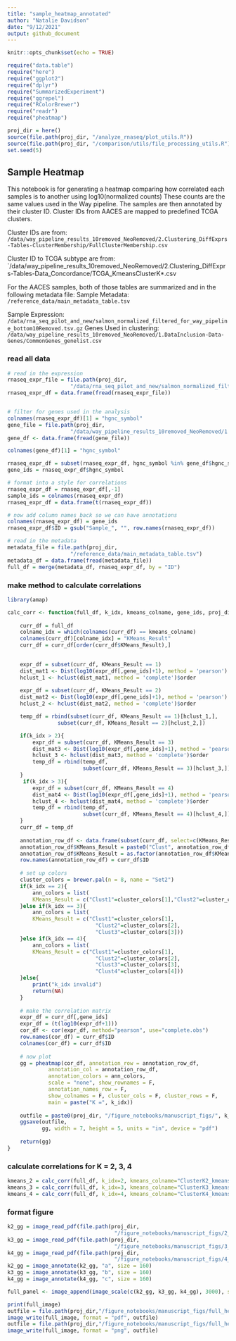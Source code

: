 ```yaml
---
title: "sample_heatmap_annotated"
author: "Natalie Davidson"
date: "9/12/2021"
output: github_document
---
```


```r
knitr::opts_chunk$set(echo = TRUE)

require("data.table")
require("here")
require("ggplot2")
require("dplyr")
require("SummarizedExperiment")
require("ggrepel")
require("RColorBrewer")
require("readr")
require("pheatmap")

proj_dir = here()
source(file.path(proj_dir, "/analyze_rnaseq/plot_utils.R"))
source(file.path(proj_dir, "/comparison/utils/file_processing_utils.R"))
set.seed(5)


```

## Sample Heatmap 

This notebook is for generating a heatmap comparing how correlated each samples is to another using log10(normalized counts)
These counts are the same values used in the Way pipeline.
The samples are then annotated by their cluster ID.
Cluster IDs from AACES are mapped to predefined TCGA clusters.

Cluster IDs are from: `/data/way_pipeline_results_10removed_NeoRemoved/2.Clustering_DiffExprs-Tables-ClusterMembership/FullClusterMembership.csv`

Cluster ID to TCGA subtype are from: `/data/way_pipeline_results_10removed_NeoRemoved/2.Clustering_DiffExprs-Tables-Data_Concordance/TCGA_KmeansClusterK*.csv

For the AACES samples, both of those tables are summarized and in the following metadata file:
Sample Metadata: `/reference_data/main_metadata_table.tsv`

Sample Expression: `/data/rna_seq_pilot_and_new/salmon_normalized_filtered_for_way_pipeline_bottom10Removed.tsv.gz`
Genes Used in clustering: `/data/way_pipeline_results_10removed_NeoRemoved/1.DataInclusion-Data-Genes/CommonGenes_genelist.csv`

### read all data

```r

# read in the expression
rnaseq_expr_file = file.path(proj_dir, 
                    "/data/rna_seq_pilot_and_new/salmon_normalized_filtered_for_way_pipeline_bottom10Removed.tsv.gz")
rnaseq_expr_df = data.frame(fread(rnaseq_expr_file))


# filter for genes used in the analysis
colnames(rnaseq_expr_df)[1] = "hgnc_symbol"
gene_file = file.path(proj_dir, 
                    "/data/way_pipeline_results_10removed_NeoRemoved/1.DataInclusion-Data-Genes/CommonGenes_genelist.csv")
gene_df <- data.frame(fread(gene_file))

colnames(gene_df)[1] = "hgnc_symbol"

rnaseq_expr_df = subset(rnaseq_expr_df, hgnc_symbol %in% gene_df$hgnc_symbol)
gene_ids = rnaseq_expr_df$hgnc_symbol

# format into a style for correlations
rnaseq_expr_df = rnaseq_expr_df[,-1]
sample_ids = colnames(rnaseq_expr_df)
rnaseq_expr_df = data.frame(t(rnaseq_expr_df))

# now add column names back so we can have annotations
colnames(rnaseq_expr_df) = gene_ids
rnaseq_expr_df$ID = gsub("Sample_", "", row.names(rnaseq_expr_df))

# read in the metadata
metadata_file = file.path(proj_dir, 
                    "/reference_data/main_metadata_table.tsv")
metadata_df = data.frame(fread(metadata_file))
full_df = merge(metadata_df, rnaseq_expr_df, by = "ID")


```


### make method to calculate correlations

```r

library(amap)

calc_corr <- function(full_df, k_idx, kmeans_colname, gene_ids, proj_dir){
    
    curr_df = full_df
    colname_idx = which(colnames(curr_df) == kmeans_colname)
    colnames(curr_df)[colname_idx] = "KMeans_Result"
    curr_df = curr_df[order(curr_df$KMeans_Result),]

    
    expr_df = subset(curr_df, KMeans_Result == 1)
    dist_mat1 <- Dist(log10(expr_df[,gene_ids]+1), method = 'pearson')
    hclust_1 <- hclust(dist_mat1, method = 'complete')$order
    
    expr_df = subset(curr_df, KMeans_Result == 2)
    dist_mat2 <- Dist(log10(expr_df[,gene_ids]+1), method = 'pearson')
    hclust_2 <- hclust(dist_mat2, method = 'complete')$order

    temp_df = rbind(subset(curr_df, KMeans_Result == 1)[hclust_1,],
                subset(curr_df, KMeans_Result == 2)[hclust_2,])

    if(k_idx > 2){
        expr_df = subset(curr_df, KMeans_Result == 3)
        dist_mat3 <- Dist(log10(expr_df[,gene_ids]+1), method = 'pearson')
        hclust_3 <- hclust(dist_mat3, method = 'complete')$order
        temp_df = rbind(temp_df,
                        subset(curr_df, KMeans_Result == 3)[hclust_3,])
    }
     if(k_idx > 3){
        expr_df = subset(curr_df, KMeans_Result == 4)
        dist_mat4 <- Dist(log10(expr_df[,gene_ids]+1), method = 'pearson')
        hclust_4 <- hclust(dist_mat4, method = 'complete')$order
        temp_df = rbind(temp_df,
                        subset(curr_df, KMeans_Result == 4)[hclust_4,])
    }
    curr_df = temp_df
    
    annotation_row_df <- data.frame(subset(curr_df, select=c(KMeans_Result)))
    annotation_row_df$KMeans_Result = paste0("Clust", annotation_row_df$KMeans_Result)
    annotation_row_df$KMeans_Result = as.factor(annotation_row_df$KMeans_Result)
    row.names(annotation_row_df) = curr_df$ID
    
    # set up colors
    cluster_colors = brewer.pal(n = 8, name = "Set2")
    if(k_idx == 2){
        ann_colors = list(
        KMeans_Result = c("Clust1"=cluster_colors[1],"Clust2"=cluster_colors[2]))
    }else if(k_idx == 3){
        ann_colors = list(
        KMeans_Result = c("Clust1"=cluster_colors[1], 
                            "Clust2"=cluster_colors[2],
                            "Clust3"=cluster_colors[3]))
    }else if(k_idx == 4){
        ann_colors = list(
        KMeans_Result = c("Clust1"=cluster_colors[1], 
                            "Clust2"=cluster_colors[2],
                            "Clust3"=cluster_colors[3],
                            "Clust4"=cluster_colors[4]))
    }else{
        print("k_idx invalid")
        return(NA)
    }
    
    # make the correlation matrix
    expr_df = curr_df[,gene_ids]
    expr_df = (t(log10(expr_df+1)))
    cor_df <- cor(expr_df, method="pearson", use="complete.obs")
    row.names(cor_df) = curr_df$ID
    colnames(cor_df) = curr_df$ID
    
    # now plot
    gg = pheatmap(cor_df, annotation_row = annotation_row_df, 
             annotation_col = annotation_row_df,
             annotation_colors = ann_colors,
             scale = "none", show_rownames = F,
             annotation_names_row = F,
             show_colnames = F, cluster_cols = F, cluster_rows = F,
             main = paste("K =", k_idx))
    
    outfile = paste0(proj_dir, "/figure_notebooks/manuscript_figs/", k_idx, "_full_heatmap.pdf")
    ggsave(outfile,
           gg, width = 7, height = 5, units = "in", device = "pdf")
    
    return(gg)
}

```

### calculate correlations for K = 2, 3, 4

```r


kmeans_2 = calc_corr(full_df, k_idx=2, kmeans_colname="ClusterK2_kmeans", gene_ids, proj_dir)
kmeans_3 = calc_corr(full_df, k_idx=3, kmeans_colname="ClusterK3_kmeans", gene_ids, proj_dir)
kmeans_4 = calc_corr(full_df, k_idx=4, kmeans_colname="ClusterK4_kmeans", gene_ids, proj_dir)


```


### format figure 

```r


k2_gg = image_read_pdf(file.path(proj_dir,
                                  "/figure_notebooks/manuscript_figs/2_full_heatmap.pdf"))
k3_gg = image_read_pdf(file.path(proj_dir,
                                  "/figure_notebooks/manuscript_figs/3_full_heatmap.pdf"))
k4_gg = image_read_pdf(file.path(proj_dir,
                                  "/figure_notebooks/manuscript_figs/4_full_heatmap.pdf"))
k2_gg = image_annotate(k2_gg, "a", size = 160)
k3_gg = image_annotate(k3_gg, "b", size = 160)
k4_gg = image_annotate(k4_gg, "c", size = 160)

full_panel <- image_append(image_scale(c(k2_gg, k3_gg, k4_gg), 3000), stack = FALSE)

print(full_image)
outfile = file.path(proj_dir,"/figure_notebooks/manuscript_figs/full_heatmap.pdf")
image_write(full_image, format = "pdf", outfile)
outfile = file.path(proj_dir,"/figure_notebooks/manuscript_figs/full_heatmap.png")
image_write(full_image, format = "png", outfile)

```
